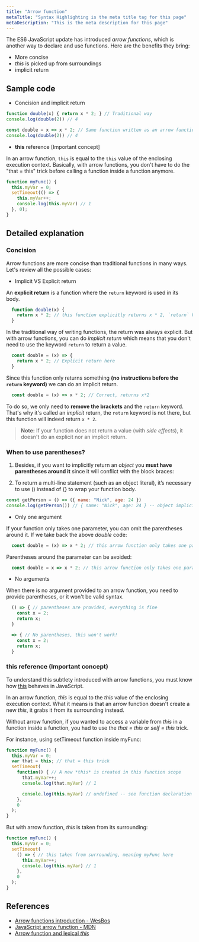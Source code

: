 ```yaml
---
title: "Arrow function"
metaTitle: "Syntax Highlighting is the meta title tag for this page"
metaDescription: "This is the meta description for this page"
---
```


The ES6 JavaScript update has introduced *arrow functions*, which is another way to declare and use functions. Here are the benefits they bring:

- More concise
- *this* is picked up from surroundings
- implicit return

## Sample code

- Concision and implicit return

```js
function double(x) { return x * 2; } // Traditional way
console.log(double(2)) // 4
```

```js
const double = x => x * 2; // Same function written as an arrow function with implicit return
console.log(double(2)) // 4
```

- **this** reference [Important concept]

In an arrow function, `this` is equal to the `this` value of the enclosing execution context. Basically, with arrow functions, you don't have to do the "that = this" trick before calling a function inside a function anymore.

```js
function myFunc() {
  this.myVar = 0;
  setTimeout(() => {
    this.myVar++;
    console.log(this.myVar) // 1
  }, 0);
}
```

## Detailed explanation

### Concision

Arrow functions are more concise than traditional functions in many ways. Let's review all the possible cases:

- Implicit VS Explicit return

An **explicit return** is a function where the `return` keyword is used in its body.

```js
  function double(x) {
    return x * 2; // this function explicitly returns x * 2, `return` keyword is used
  }
```

In the traditional way of writing functions, the return was always explicit. But with arrow functions, you can do *implicit return* which means that you don't need to use the keyword `return` to return a value.

```js
  const double = (x) => {
    return x * 2; // Explicit return here
  }
```

Since this function only returns something **(no instructions before the `return` keyword)** we can do an implicit return.

```js
  const double = (x) => x * 2; // Correct, returns x*2
```

To do so, we only need to **remove the brackets** and the `return` keyword. That's why it's called an *implicit* return, the `return` keyword is not there, but this function will indeed return ```x * 2```.

> **Note:** If your function does not return a value (with *side effects*), it doesn't do an explicit nor an implicit return.

### When to use parentheses?
1. Besides, if you want to implicitly return an *object* you **must have parentheses around it** since it will conflict with the block braces:

2. To return a multi-line statement (such as an object literal), it’s necessary to use () instead of {} to wrap your function body.

```js
const getPerson = () => ({ name: "Nick", age: 24 })
console.log(getPerson()) // { name: "Nick", age: 24 } -- object implicitly returned by arrow function
```

- Only one argument

If your function only takes one parameter, you can omit the parentheses around it. If we take back the above *double* code:

```js
  const double = (x) => x * 2; // this arrow function only takes one parameter
```

Parentheses around the parameter can be avoided:

```js
  const double = x => x * 2; // this arrow function only takes one parameter
```

- No arguments

When there is no argument provided to an arrow function, you need to provide parentheses, or it won't be valid syntax.

```js
  () => { // parentheses are provided, everything is fine
    const x = 2;
    return x;
  }
```

```js
  => { // No parentheses, this won't work!
    const x = 2;
    return x;
  }
```

### this reference (Important concept)

To understand this subtlety introduced with arrow functions, you must know how [this](#this_def) behaves in JavaScript.

In an arrow function, *this* is equal to the *this* value of the enclosing execution context. What it means is that an arrow function doesn't create a new *this*, it grabs it from its surrounding instead.

Without arrow function, if you wanted to access a variable from *this* in a function inside a function, you had to use the *that = this* or *self = this* trick.

For instance, using setTimeout function inside myFunc:

```js
function myFunc() {
  this.myVar = 0;
  var that = this; // that = this trick
  setTimeout(
    function() { // A new *this* is created in this function scope
      that.myVar++;
      console.log(that.myVar) // 1

      console.log(this.myVar) // undefined -- see function declaration above
    },
    0
  );
}
```

But with arrow function, *this* is taken from its surrounding:

```js
function myFunc() {
  this.myVar = 0;
  setTimeout(
    () => { // this taken from surrounding, meaning myFunc here
      this.myVar++;
      console.log(this.myVar) // 1
    },
    0
  );
}
```

## References
- [Arrow functions introduction - WesBos](http://wesbos.com/arrow-functions/)
- [JavaScript arrow function - MDN](https://developer.mozilla.org/en-US/docs/Web/JavaScript/Reference/Functions/Arrow_functions)
- [Arrow function and lexical *this*](https://hackernoon.com/javascript-es6-arrow-functions-and-lexical-this-f2a3e2a5e8c4)
